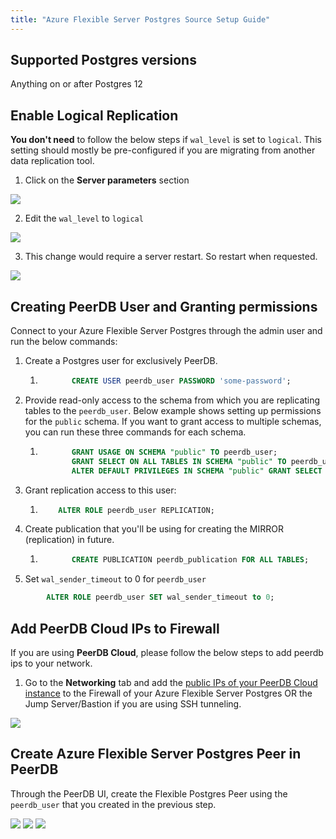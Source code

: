 ```yaml
---
title: "Azure Flexible Server Postgres Source Setup Guide"
---
```



## Supported Postgres versions

Anything on or after Postgres 12

## Enable Logical Replication

**You don't need** to follow the below steps if `wal_level` is set to `logical`. This setting should mostly be pre-configured if you are migrating from another data replication tool.

1. Click on the **Server parameters** section

<Frame caption="Server Parameters">
    <img src="/images/setup/flexible_server/server_parameters.png" />
</Frame>

2. Edit the `wal_level` to `logical`

<Frame caption="Change wal_level to logical">
    <img src="/images/setup/flexible_server/wal_level.png" />
</Frame>

3. This change would require a server restart. So restart when requested.

<Frame caption="Restart server">
    <img src="/images/setup/flexible_server/restart.png" />
</Frame>


## Creating PeerDB User and Granting permissions

Connect to your Azure Flexible Server Postgres through the admin user and run the below commands:

1. Create a Postgres user for exclusively PeerDB.

    1. ```sql
              CREATE USER peerdb_user PASSWORD 'some-password';
        ```

2. Provide read-only access to the schema from which you are replicating tables to the `peerdb_user`. Below example shows setting up permissions for the `public` schema. If you want to grant access to multiple schemas, you can run these three commands for each schema.

    1. ```sql
              GRANT USAGE ON SCHEMA "public" TO peerdb_user;
              GRANT SELECT ON ALL TABLES IN SCHEMA "public" TO peerdb_user;
              ALTER DEFAULT PRIVILEGES IN SCHEMA "public" GRANT SELECT ON TABLES TO peerdb_user;
        ```

3. Grant replication access to this user:

    1. ```sql
           ALTER ROLE peerdb_user REPLICATION;
        ```

4. Create publication that you'll be using for creating the MIRROR (replication) in future.

    1. ```sql
              CREATE PUBLICATION peerdb_publication FOR ALL TABLES;
        ```

5. Set `wal_sender_timeout` to 0 for `peerdb_user`
```sql
        ALTER ROLE peerdb_user SET wal_sender_timeout to 0;
```

<SSHTunnel />


## Add PeerDB Cloud IPs to Firewall

If you are using **PeerDB Cloud**, please follow the below steps to add peerdb ips to your network.

1. Go to the **Networking** tab and add the [public IPs of your PeerDB Cloud instance](/peerdb-cloud/ip-table) to the Firewall
of your Azure Flexible Server Postgres OR the Jump Server/Bastion if you are using SSH tunneling.

<Frame caption="Add PeerDB IPs to Firewall">
    <img src="/images/setup/flexible_server/firewall.png" />
</Frame>


## Create Azure Flexible Server Postgres Peer in PeerDB

Through the PeerDB UI, create the Flexible Postgres Peer using the `peerdb_user` that you created in the previous step.

<Frame caption="Choose PostgreSQL Peer">
    <img src="/images/setup/flexible_server/create_peer1.png" />
</Frame>

<Frame caption="Peer Creation and Validation">
    <img src="/images/setup/flexible_server/create_peer2.png" />
</Frame>

<Frame caption="Created Peer">
    <img src="/images/setup/flexible_server/create_peer3.png" />
</Frame>